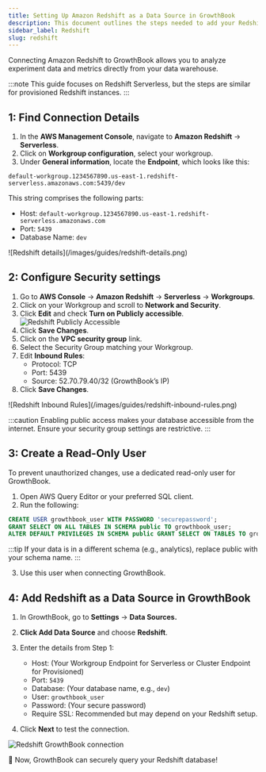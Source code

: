```yaml
---
title: Setting Up Amazon Redshift as a Data Source in GrowthBook
description: This document outlines the steps needed to add your Redshift database to GrowthBook.
sidebar_label: Redshift
slug: redshift
---
```



Connecting Amazon Redshift to GrowthBook allows you to analyze experiment data and metrics directly from your data warehouse.

:::note This guide focuses on Redshift Serverless, but the steps are similar for provisioned Redshift instances.
:::

## 1: Find Connection Details

1. In the **AWS Management Console**, navigate to **Amazon Redshift** &rarr; **Serverless**.
2. Click on **Workgroup configuration**, select your workgroup.
3. Under **General information**, locate the **Endpoint**, which looks like this:

`default-workgroup.1234567890.us-east-1.redshift-serverless.amazonaws.com:5439/dev`

This string comprises the following parts:

- Host: `default-workgroup.1234567890.us-east-1.redshift-serverless.amazonaws.com`
- Port: `5439`
- Database Name: `dev`

<MaxWidthImage border>
![Redshift details](/images/guides/redshift-details.png)
</MaxWidthImage>

## 2: Configure Security settings

1. Go to **AWS Console** &rarr; **Amazon Redshift** &rarr; **Serverless** &rarr; **Workgroups**.
2. Click on your Workgroup and scroll to **Network and Security**.
3. Click **Edit** and check **Turn on Publicly accessible**.
   ![Redshift Publicly Accessible](/images/guides/redshift-publicy-accessible.png)
4. Click **Save Changes**.
5. Click on the **VPC security group** link.
6. Select the Security Group matching your Workgroup.
7. Edit **Inbound Rules**:
   - Protocol: TCP
   - Port: 5439
   - Source: 52.70.79.40/32 (GrowthBook’s IP)
8. Click **Save Changes**.

<MaxWidthImage border>
![Redshift Inbound Rules](/images/guides/redshift-inbound-rules.png)
</MaxWidthImage>

:::caution Enabling public access makes your database accessible from the internet.
Ensure your security group settings are restrictive.
:::

## 3: Create a Read-Only User

To prevent unauthorized changes, use a dedicated read-only user for GrowthBook.

1. Open AWS Query Editor or your preferred SQL client.
2. Run the following:

```sql
CREATE USER growthbook_user WITH PASSWORD 'securepassword';
GRANT SELECT ON ALL TABLES IN SCHEMA public TO growthbook_user;
ALTER DEFAULT PRIVILEGES IN SCHEMA public GRANT SELECT ON TABLES TO growthbook_user;
```

:::tip If your data is in a different schema (e.g., analytics), replace public with your schema name.
:::

3. Use this user when connecting GrowthBook.

## 4: Add Redshift as a Data Source in GrowthBook

1. In GrowthBook, go to **Settings** &rarr; **Data Sources.**
2. **Click Add Data Source** and choose **Redshift**.
3. Enter the details from Step 1:
   - Host: (Your Workgroup Endpoint for Serverless or Cluster Endpoint for Provisioned)
   - Port: `5439`
   - Database: (Your database name, e.g., `dev`)
   - User: `growthbook_user`
   - Password: (Your secure password)
   - Require SSL: Recommended but may depend on your Redshift setup.

4. Click **Next** to test the connection.

![Redshift GrowthBook connection](/images/guides/redshift-connection-in-gb.png)

🚀 Now, GrowthBook can securely query your Redshift database!
